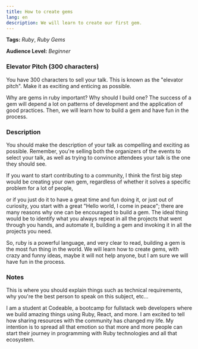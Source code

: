 ```yaml
---
title: How to create gems
lang: en
description: We will learn to create our first gem.
---
```


**Tags:** _Ruby_, _Ruby Gems_

**Audience Level:** _Beginner_

### Elevator Pitch (300 characters)

<div css={{ color: "#888", fontStyle: "italic", fontSize: "0.8em" }}>
  You have 300 characters to sell your talk. This is known as the "elevator
  pitch". Make it as exciting and enticing as possible.
</div>

Why are gems in ruby important? Why should I build one? The success of a gem will depend a lot on patterns of development and the application of good practices. Then, we will learn how to build a gem and have fun in the process.

### Description

<div css={{ color: "#888", fontStyle: "italic", fontSize: "0.8em" }}>
  You should make the description of your talk as compelling and exciting as
  possible. Remember, you're selling both the organizers of the events to select
  your talk, as well as trying to convince attendees your talk is the one they
  should see.
</div>

If you want to start contributing to a community, I think the first big step would be creating your own gem, regardless of whether it solves a specific problem for a lot of people,

or if you just do it to have a great time and fun doing it, or just out of curiosity, you start with a great "Hello world, I come in peace"; there are many reasons why one can be encouraged to build a gem. The ideal thing would be to identify what you always repeat in all the projects that went through you hands, and automate it, building a gem and invoking it in all the projects you need.

So, ruby is a powerful language, and very clear to read, building a gem is the most fun thing in the world. We will learn how to create gems, with crazy and funny ideas, maybe it will not help anyone, but I am sure we will have fun in the process.

### Notes

<div css={{ color: "#888", fontStyle: "italic", fontSize: "0.8em" }}>
  This is where you should explain things such as technical requirements, why
  you're the best person to speak on this subject, etc...
</div>

I am a student at Codeable, a bootcamp for fullstack web developers where we build amazing things using Ruby, React, and more. I am excited to tell how sharing resources with the community has changed my life. My intention is to spread all that emotion so that more and more people can start their journey in programming with Ruby technologies and all that ecosystem.
